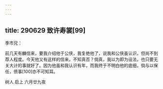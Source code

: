 ```yaml
---
---
---
```

title: 290629 致许寿裳[99]
---




季巿兄：

前几天有麟信来，要我介绍他于公侠，我复绝他了，说我和公侠虽认识，但尚不到荐人程度。今天他又有这样的信来，不知真否？倘真，我以为即为设法，也只要无关大计的事就好了。因为他虽和我认识有年，而我终于不明白他的底细，倘与以保任，偾事[100]亦不可知耳。

树人 启上 六月廿九夜
